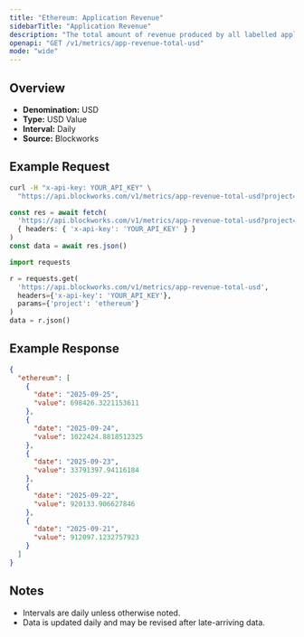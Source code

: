 ```yaml
---
title: "Ethereum: Application Revenue"
sidebarTitle: "Application Revenue"
description: "The total amount of revenue produced by all labelled applications during the specified time period for given blockchain."
openapi: "GET /v1/metrics/app-revenue-total-usd"
mode: "wide"
---
```


## Overview

- **Denomination:** USD
- **Type:** USD Value
- **Interval:** Daily
- **Source:** Blockworks

## Example Request

<CodeGroup>

```bash cURL
curl -H "x-api-key: YOUR_API_KEY" \
  "https://api.blockworks.com/v1/metrics/app-revenue-total-usd?project=ethereum"
```

```typescript TypeScript
const res = await fetch(
  'https://api.blockworks.com/v1/metrics/app-revenue-total-usd?project=ethereum',
  { headers: { 'x-api-key': 'YOUR_API_KEY' } }
)
const data = await res.json()
```

```python Python
import requests

r = requests.get(
  'https://api.blockworks.com/v1/metrics/app-revenue-total-usd',
  headers={'x-api-key': 'YOUR_API_KEY'},
  params={'project': 'ethereum'}
)
data = r.json()
```

</CodeGroup>

## Example Response

```json
{
  "ethereum": [
    {
      "date": "2025-09-25",
      "value": 698426.3221153611
    },
    {
      "date": "2025-09-24",
      "value": 1022424.8818512325
    },
    {
      "date": "2025-09-23",
      "value": 33791397.94116184
    },
    {
      "date": "2025-09-22",
      "value": 920133.906627846
    },
    {
      "date": "2025-09-21",
      "value": 912097.1232757923
    }
  ]
}
```

## Notes
- Intervals are daily unless otherwise noted.
- Data is updated daily and may be revised after late-arriving data.
